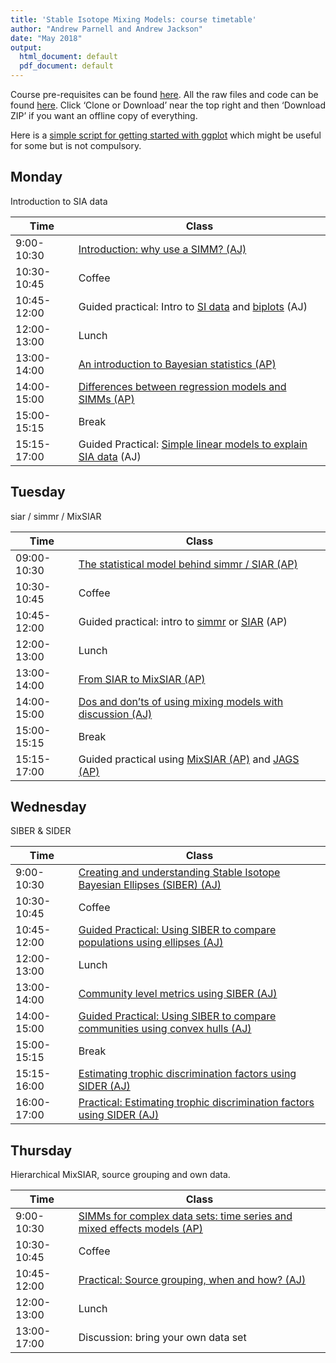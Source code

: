 ```yaml
---
title: 'Stable Isotope Mixing Models: course timetable'
author: "Andrew Parnell and Andrew Jackson"
date: "May 2018"
output:
  html_document: default
  pdf_document: default
---
```


Course pre-requisites can be found [here](https://rawgit.com/andrewcparnell/simms_course/master/Prerequisites.html). All the raw files and code can be found [here](https://github.com/andrewcparnell/simms_course). Click 'Clone or Download' near the top right and then 'Download ZIP' if you want an offline copy of everything. 

Here is a [simple script for getting started with ggplot](https://rawgit.com/andrewcparnell/simms_course/master/ap_notes/gg_plot_class.R) which might be useful for some but is not compulsory. 

## Monday

Introduction to SIA data

Time  | Class
------------- | ----------------------------------------------------
9:00-10:30 | [Introduction: why use a SIMM? (AJ)](https://rawgit.com/andrewcparnell/simms_course/master/aj-content/intro-why-use-a-SIMM.html)
10:30-10:45 | Coffee
10:45-12:00 | Guided practical: Intro to [SI data](https://rawgit.com/andrewcparnell/simms_course/master/aj-content/practicals/day-1-am/Exploring-Basic-SIA-Data.html) and [biplots](https://rawgit.com/andrewcparnell/simms_course/master/aj-content/practicals/day-1-am/first-biplot.html) (AJ)
12:00-13:00 | Lunch
13:00-14:00 | [An introduction to Bayesian statistics (AP)](https://rawgit.com/andrewcparnell/simms_course/master/ap_notes/intro_bayes/intro_bayes.pdf)
14:00-15:00 | [Differences between regression models and SIMMs (AP)](https://rawgit.com/andrewcparnell/simms_course/master/ap_notes/reg_and_simms/reg_and_simms.pdf)
15:00-15:15 | Break 
15:15-17:00 | Guided Practical: [Simple linear models to explain SIA data](https://rawgit.com/andrewcparnell/simms_course/master/aj-content/practicals/day-1-pm/basic-SIA-linear-models.html) (AJ)


## Tuesday

siar / simmr / MixSIAR

Time  | Class
------------- | ----------------------------------------------------
09:00-10:30 | [The statistical model behind simmr / SIAR (AP)](https://rawgit.com/andrewcparnell/simms_course/master/ap_notes/siar_stats/siar_stats.pdf)
10:30-10:45 | Coffee
10:45-12:00 | Guided practical: intro to [simmr](https://rawgit.com/andrewcparnell/simms_course/master/ap_notes/prac_using_simmr/simmr_vignette_code.R) or [SIAR](https://rawgit.com/andrewcparnell/simms_course/master/ap_notes/prac_using_siar/prac_using_siar.pdf) (AP)
12:00-13:00 | Lunch
13:00-14:00 | [From SIAR to MixSIAR (AP)](https://rawgit.com/andrewcparnell/simms_course/master/ap_notes/siar_mixsiar/siar_mixsiar.pdf)
14:00-15:00 | [Dos and don'ts of using mixing models with discussion (AJ)](https://rawgit.com/andrewcparnell/simms_course/master/aj-content/siar-dos-and-donts.html)
15:00-15:15 | Break
15:15-17:00 | Guided practical using [MixSIAR (AP)](https://rawgit.com/andrewcparnell/simms_course/master/ap_notes/prac_mixsiar_and_jags/mixsiar_script.R) and [JAGS (AP)](https://rawgit.com/andrewcparnell/simms_course/master/ap_notes/prac_mixsiar_and_jags/prac_mixsiar_and_jags.pdf)


## Wednesday 

SIBER & SIDER

Time  | Class
------------- | ----------------------------------------------------
9:00-10:30 | [Creating and understanding Stable Isotope Bayesian Ellipses (SIBER) (AJ)](https://rawgit.com/andrewcparnell/simms_course/master/aj-content/siber-intro-ellipses.html)
10:30-10:45 | Coffee
10:45-12:00 | [Guided Practical: Using SIBER to compare populations using ellipses (AJ)](https://rawgit.com/andrewcparnell/simms_course/master/aj-content/practicals/siber-comparing-populations.html)
12:00-13:00 | Lunch
13:00-14:00 | [Community level metrics using SIBER (AJ)](https://rawgit.com/andrewcparnell/simms_course/master/aj-content/siber-intro-hulls.html)
14:00-15:00 | [Guided Practical: Using SIBER to compare communities using convex hulls (AJ)](https://rawgit.com/andrewcparnell/simms_course/master/aj-content/practicals/siber-comparing-communities.html)
15:00-15:15 | Break 
15:15-16:00 | [Estimating trophic discrimination factors using SIDER (AJ)](https://rawgit.com/andrewcparnell/simms_course/master/aj-content/sider-intro.html)
16:00-17:00 | [Practical: Estimating trophic discrimination factors using SIDER (AJ)](https://rawgit.com/andrewcparnell/simms_course/master/aj-content/practicals/Introduction-to-SIDER.html)

## Thursday

Hierarchical MixSIAR, source grouping and own data.

Time  | Class
------------- | ----------------------------------------------------
9:00-10:30 | [SIMMs for complex data sets: time series and mixed effects models (AP)](https://rawgit.com/andrewcparnell/simms_course/master/ap_notes/complex_simms/complex_SIMMs.pdf)
10:30-10:45 | Coffee
10:45-12:00 | [Practical: Source grouping, when and how? (AJ)](https://rawgit.com/andrewcparnell/simms_course/master/aj-content/practicals/source-aggregation.html) 
12:00-13:00 | Lunch
13:00-17:00 | Discussion: bring your own data set


